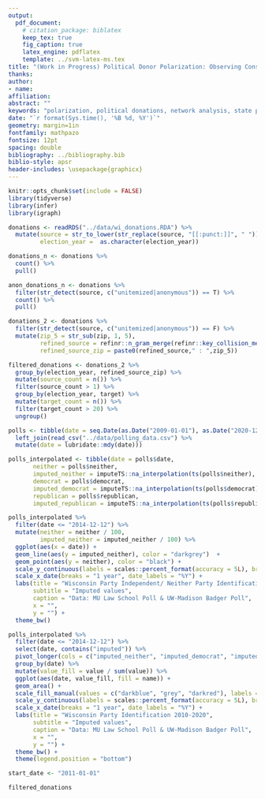 ```yaml
---
output:
  pdf_document:
    # citation_package: biblatex
    keep_tex: true
    fig_caption: true
    latex_engine: pdflatex
    template: ../svm-latex-ms.tex
title: "(Work in Progress) Political Donor Polarization: Observing Consumptive Behavior using a Network Approach"
thanks: 
author:
- name: 
affiliation: 
abstract: ""
keywords: "polarization, political donations, network analysis, state politics"
date: "`r format(Sys.time(), '%B %d, %Y')`"
geometry: margin=1in
fontfamily: mathpazo
fontsize: 12pt
spacing: double
bibliography: ../bibliography.bib
biblio-style: apsr
header-includes: \usepackage{graphicx}
---
```


```r
knitr::opts_chunk$set(include = FALSE)
library(tidyverse)
library(infer)
library(igraph)
```

```r
donations <- readRDS("../data/wi_donations.RDA") %>% 
  mutate(source = str_to_lower(str_replace(source, "[[:punct:]]", " ")),
         election_year =  as.character(election_year)) 

donations_n <- donations %>% 
  count() %>% 
  pull()

anon_donations_n <- donations %>% 
  filter(str_detect(source, c("unitemized|anonymous")) == T) %>% 
  count() %>% 
  pull()

donations_2 <- donations %>% 
  filter(str_detect(source, c("unitemized|anonymous")) == F) %>% 
  mutate(zip_5 = str_sub(zip, 1, 5),
         refined_source = refinr::n_gram_merge(refinr::key_collision_merge(source)),
         refined_source_zip = paste0(refined_source," : ",zip_5)) 

filtered_donations <- donations_2 %>% 
  group_by(election_year, refined_source_zip) %>% 
  mutate(source_count = n()) %>% 
  filter(source_count > 1) %>% 
  group_by(election_year, target) %>% 
  mutate(target_count = n()) %>% 
  filter(target_count > 20) %>% 
  ungroup()

polls <- tibble(date = seq.Date(as.Date("2009-01-01"), as.Date("2020-12-31"), 1)) %>% 
  left_join(read_csv("../data/polling_data.csv") %>% 
  mutate(date = lubridate::mdy(date))) 

polls_interpolated <- tibble(date = polls$date,
       neither = polls$neither,
       imputed_neither = imputeTS::na_interpolation(ts(polls$neither), option = "linear"),
       democrat = polls$democrat,
       imputed_democrat = imputeTS::na_interpolation(ts(polls$democrat), option = "linear"),
       republican = polls$republican,
       imputed_republican = imputeTS::na_interpolation(ts(polls$republican), option = "linear")) 
```

```r
polls_interpolated %>% 
  filter(date <= "2014-12-12") %>% 
  mutate(neither = neither / 100,
         imputed_neither = imputed_neither / 100) %>% 
  ggplot(aes(x = date)) +
  geom_line(aes(y = imputed_neither), color = "darkgrey")  +
  geom_point(aes(y = neither), color = "black") +
  scale_y_continuous(labels = scales::percent_format(accuracy = 5L), breaks = seq(0, 1, .1)) +
  scale_x_date(breaks = "1 year", date_labels = "%Y") +
  labs(title = "Wisconsin Party Independent/ Neither Party Identification",
       subtitle = "Imputed values",
       caption = "Data: MU Law School Poll & UW-Madison Badger Poll",
       x = "",
       y = "") +
  theme_bw() 
```

```r
polls_interpolated %>% 
  filter(date <= "2014-12-12") %>% 
  select(date, contains("imputed")) %>% 
  pivot_longer(cols = c("imputed_neither", "imputed_democrat", "imputed_republican")) %>% 
  group_by(date) %>% 
  mutate(value_fill = value / sum(value)) %>% 
  ggplot(aes(date, value_fill, fill = name)) +
  geom_area() +
  scale_fill_manual(values = c("darkblue", "grey", "darkred"), labels = c("Imputed Democrats", "Imputed Neither/ Independent", "Imputed Republicans")) +
  scale_y_continuous(labels = scales::percent_format(accuracy = 5L), breaks = seq(0, 1, .1)) +
  scale_x_date(breaks = "1 year", date_labels = "%Y") +
  labs(title = "Wisconsin Party Identification 2010-2020",
       subtitle = "Imputed values",
       caption = "Data: MU Law School Poll & UW-Madison Badger Poll",
       x = "",
       y = "") +
  theme_bw() +
  theme(legend.position = "bottom")
```

```r
start_date <- "2011-01-01"

filtered_donations
```

